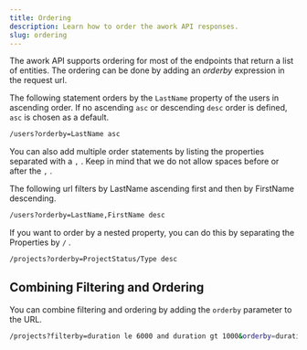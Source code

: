 ```yaml
---
title: Ordering
description: Learn how to order the awork API responses.
slug: ordering
---
```


The awork API supports ordering for most of the endpoints that return a list of entities. The ordering can be done by adding an _orderby_ expression in the request url.

The following statement orders by the `LastName` property of the users in ascending order. If no ascending `asc` or descending `desc` order is defined, `asc` is chosen as a default.

```sh
/users?orderby=LastName asc
```

You can also add multiple order statements by listing the properties separated with a `,` . Keep in mind that we do not allow spaces before or after the `,` .

The following url filters by LastName ascending first and then by FirstName descending.

```sh
/users?orderby=LastName,FirstName desc
```

If you want to order by a nested property, you can do this by separating the Properties by `/` .

```sh
/projects?orderby=ProjectStatus/Type desc
```

## Combining Filtering and Ordering

You can combine filtering and ordering by adding the `orderby` parameter to the URL.

```sh
/projects?filterby=duration le 6000 and duration gt 1000&orderby=duration desc
```